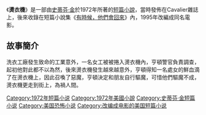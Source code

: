 {{infobox Book | 
| name            = 燙衣機
|  title_orig    = '''''The Mangler'''''
|image =
|   image_caption =
| author        = [[史蒂芬·金|史蒂芬·金]]
| country         = {{USA}}
| language        = [[英文|英文]]
| series          = 
|  genre         = [[短篇小說|短篇小說]]
|   release_date  = 1972年
}}
《'''燙衣機'''》是一部由[[史蒂芬·金|史蒂芬·金]]於1972年所著的[[短篇小說|短篇小說]]，當時發佈在Cavalier雜誌上，後來收錄在短篇小說集《[[有時候，他們會回來|有時候，他們會回來]]》內，1995年改編成同名電影。
==故事簡介==
洗衣工廠發生致命的工業意外，一名女工被被捲入燙衣機內，亨頓警官負責調查，起初他對此都不以為然，後來燙衣機發生越來越意外，亨頓得知一名處女的鮮血滴了在燙衣機上，因此召喚了惡魔，亨頓決定和朋友自行驅魔，可惜他們驅魔不成，燙衣機更走到街上，為禍人間。

{{有時候，他們會回來}}
{{史蒂芬·金}}
{{小說小作品}}
[[Category:1972年短篇小说|Category:1972年短篇小说]]
[[Category:1972年美國小說|Category:1972年美國小說]]
[[Category:史蒂芬·金短篇小说|Category:史蒂芬·金短篇小说]]
[[Category:美国恐怖小说|Category:美国恐怖小说]]
[[Category:改编成电影的美国短篇小说|Category:改编成电影的美国短篇小说]]